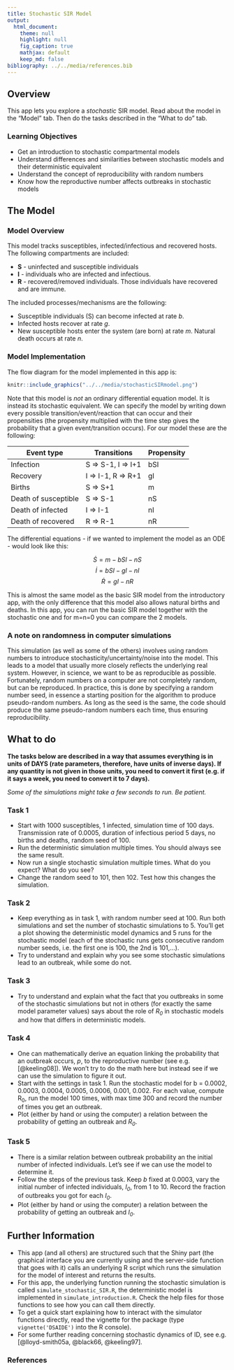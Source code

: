 ---
title: Stochastic SIR Model 
output:
  html_document:
    theme: null
    highlight: null
    fig_caption: true
    mathjax: default 
    keep_md: false
bibliography: ../../media/references.bib
---

## Overview {#shinytab1}
This app lets you explore a _stochastic_ SIR model. Read about the model in the "Model" tab. Then do the tasks described in the "What to do" tab.

### Learning Objectives
* Get an introduction to stochastic compartmental models
* Understand differences and similarities between stochastic models and their deterministic equivalent
* Understand the concept of reproducibility with random numbers
* Know how the reproductive number affects outbreaks in stochastic models

## The Model {#shinytab2}

### Model Overview

This model tracks susceptibles, infected/infectious and recovered hosts. 
The following compartments are included:  

* **S** - uninfected and susceptible individuals 
* **I** - individuals who are infected and infectious.
* **R** - recovered/removed individuals. Those individuals have recovered and are immune. 


The included processes/mechanisms are the following:

* Susceptible individuals (S) can become infected at rate _b_. 
* Infected hosts recover at rate _g_. 
* New susceptible hosts enter the system (are born) at rate _m_. Natural death occurs at rate _n_.



### Model Implementation
The flow diagram for the model implemented in this app is:


```{r BIdiagram,  fig.cap='Flow diagram for this model. ',  echo=FALSE}
knitr::include_graphics("../../media/stochasticSIRmodel.png")
```


Note that this model is _not_ an ordinary differential equation model. It is instead its stochastic equivalent.
We can specify the model by writing down every possible transition/event/reaction that can occur and their propensities (the propensity multiplied with the
time step gives the probability that a given event/transition occurs). For our model these are the following:

Event type              |  Transitions        |   Propensity      |
----------              |  -----------        |   ----------      |
Infection               |  S => S-1, I => I+1 |   bSI   |
Recovery                |  I => I-1, R => R+1 |   gI           |
Births                  |  S => S+1           |   m          |
Death of susceptible    |  S => S-1           |   nS          | 
Death of infected       |  I => I-1           |   nI          |
Death of recovered      |  R => R-1           |   nR          |


The differential equations - if we wanted to implement the model as an ODE - would look like this:

$$\dot S = m - bSI - nS$$
$$\dot I = bSI - gI - nI$$
$$\dot R = gI - nR$$

This is almost the same model as the basic SIR model from the introductory app, with the only difference that this model also allows natural births and deaths. In this app, you can run the basic SIR model together with the stochastic one and for m=n=0 you can compare the 2 models.

### A note on randomness in computer simulations
This simulation (as well as some of the others) involves using random numbers to introduce stochasticity/uncertainty/noise into the model. This leads to a model that usually more closely reflects the underlying real system. However, in science, we want to be as reproducible as possible. Fortunately, random numbers on a computer are not completely random, but can be reproduced. In practice, this is done by specifying a random number seed, in essence a starting position for the algorithm to produce pseudo-random numbers. As long as the seed is the same, the code should produce the same pseudo-random numbers each time, thus ensuring reproducibility.


## What to do {#shinytab3}

**The tasks below are described in a way that assumes everything is in units of DAYS (rate parameters, therefore, have units of inverse days). If any quantity is not given in those units, you need to convert it first (e.g. if it says a week, you need to convert it to 7 days).**

_Some of the simulations might take a few seconds to run. Be patient._

### Task 1
* Start with 1000 susceptibles, 1 infected, simulation time of 100 days. Transmission rate of 0.0005, duration of infectious period 5 days, no births and deaths, random seed of 100.
* Run the deterministic simulation multiple times. You should always see the same result.
* Now run a single stochastic simulation multiple times. What do you expect? What do you see?
* Change the random seed to 101, then 102. Test how this changes the simulation.


### Task 2
* Keep everything as in task 1, with random number seed at 100. Run both simulations and set the number of stochastic simulations to 5. You'll get a plot showing the deterministic model dynamics and 5 runs for the stochastic model (each of the stochastic runs gets consecutive random number seeds, i.e. the first one is 100, the 2nd is 101,...).
* Try to understand and explain why you see some stochastic simulations lead to an outbreak, while some do not.

### Task 3
* Try to understand and explain what the fact that you outbreaks in some of the stochastic simulations but not in others (for exactly the same model parameter values) says about the role of _R~0~_ in stochastic models and how that differs in deterministic models.


### Task 4
* One can mathematically derive an equation linking the probability that an outbreak occurs, _p_, to the reproductive number (see e.g. [@keeling08]). We won't try to do the math here but instead see if we can use the simulation to figure it out.
* Start with the settings in task 1. Run the stochastic model for b = 0.0002, 0.0003, 0.0004, 0.0005, 0.0006, 0.001, 0.002. For each value, compute R~0~, run the model 100 times, with max time 300 and record the number of times you get an outbreak.
* Plot (either by hand or using the computer) a relation between the probability of getting an outbreak and _R~0~_.

### Task 5
* There is a similar relation between outbreak probability an the initial number of infected individuals. Let's see if we can use the model to determine it.
* Follow the steps of the previous task. Keep _b_ fixed at 0.0003, vary the initial number of infected individuals, _I~0~_, from 1 to 10. Record the fraction of outbreaks you got for each _I~0~_. 
* Plot (either by hand or using the computer) a relation between the probability of getting an outbreak and _I~0~_.


## Further Information {#shinytab4}
* This app (and all others) are structured such that the Shiny part (the graphical interface you are currently using and the server-side function that goes with it) calls an underlying R script which runs the simulation for the model of interest and returns the results.
* For this app, the underlying function running the stochastic simulation is called `simulate_stochastic_SIR.R`, the deterministic model is implemented in `simulate_introduction.R`. Check the help files for those functions to see how you can call them directly.
* To get a quick start explaining how to interact with the simulator functions directly, read the vignette for the package (type `vignette('DSAIDE')` into the R console).
* For some further reading concerning stochastic dynamics of ID, see e.g. [@lloyd-smith05a, @black66, @keeling97].

### References

